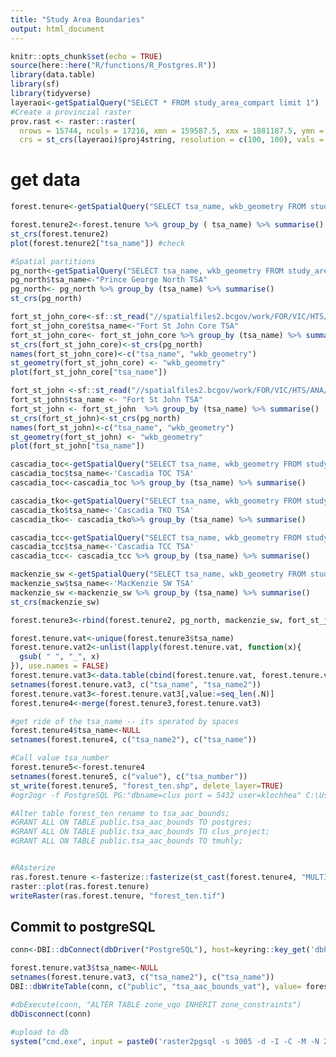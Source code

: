 ```yaml
---
title: "Study Area Boundaries"
output: html_document
---
```


```r
knitr::opts_chunk$set(echo = TRUE)
source(here::here("R/functions/R_Postgres.R"))
library(data.table)
library(sf)
library(tidyverse)
layeraoi<-getSpatialQuery("SELECT * FROM study_area_compart limit 1")
#Create a provincial raster
prov.rast <- raster::raster(
  nrows = 15744, ncols = 17216, xmn = 159587.5, xmx = 1881187.5, ymn = 173787.5, ymx = 1748187.5, 
  crs = st_crs(layeraoi)$proj4string, resolution = c(100, 100), vals = 0)
```
# get data
```r
forest.tenure<-getSpatialQuery("SELECT tsa_name, wkb_geometry FROM study_area_compart where tsa_name in ('Quesnel TSA', 'Lakes TSA', 'Morice TSA', 'Bulkley TSA', 'Williams Lake TSA', 'Kamloops TSA', '100 Mile House TSA', 'Golden TSA', 'Revelstoke TSA', 'Okanagan TSA', 'Kootenay Lake TSA', 'Invermere TSA', 'Cranbrook TSA', 'Arrow TSA', 'Dawson Creek TSA', 'Robson Valley TSA') or tsb_number in ('24C', '24D','24E','24F','24G','24H','24I', '16A', '16B', '16C', '16D', '16E', '16F', '16G', '16H', '16I', '16J', '16K', '16P')")

forest.tenure2<-forest.tenure %>% group_by ( tsa_name) %>% summarise()
st_crs(forest.tenure2)
plot(forest.tenure2["tsa_name"]) #check 

#Spatial partitions
pg_north<-getSpatialQuery("SELECT tsa_name, wkb_geometry FROM study_area_compart where tsb_number in ('24A', '24B')")
pg_north$tsa_name<-"Prince George North TSA"
pg_north<- pg_north %>% group_by (tsa_name) %>% summarise()
st_crs(pg_north)

fort_st_john_core<-sf::st_read("//spatialfiles2.bcgov/work/FOR/VIC/HTS/ANA/Workarea/dstuart/TSA40_FtStJohn/SENSITIVITIES/GeographicPartition/Core_ForLegal/TSA40_Core_shapes/TSA40_core.shp")
fort_st_john_core$tsa_name<-"Fort St John Core TSA"
fort_st_john_core<- fort_st_john_core %>% group_by (tsa_name) %>% summarise()
st_crs(fort_st_john_core)<-st_crs(pg_north)
names(fort_st_john_core)<-c("tsa_name", "wkb_geometry")
st_geometry(fort_st_john_core) <- "wkb_geometry"
plot(fort_st_john_core["tsa_name"]) 

fort_st_john <-sf::st_read("//spatialfiles2.bcgov/work/FOR/VIC/HTS/ANA/Workarea/dstuart/TSA40_FtStJohn/SENSITIVITIES/GeographicPartition/Core_ForLegal/TSA40_Core_shapes/iLU_TSA40_.shp", query = "SELECT * FROM \"iLU_TSA40_\" where c_p =2")
fort_st_john$tsa_name <- "Fort St John TSA"
fort_st_john <- fort_st_john  %>% group_by (tsa_name) %>% summarise()
st_crs(fort_st_john)<-st_crs(pg_north)
names(fort_st_john)<-c("tsa_name", "wkb_geometry")
st_geometry(fort_st_john) <- "wkb_geometry"
plot(fort_st_john["tsa_name"]) 

cascadia_toc<-getSpatialQuery("SELECT tsa_name, wkb_geometry FROM study_area_compart where tsb_number in ('45O')")
cascadia_toc$tsa_name<-'Cascadia TOC TSA'
cascadia_toc<-cascadia_toc %>% group_by (tsa_name) %>% summarise()

cascadia_tko<-getSpatialQuery("SELECT tsa_name, wkb_geometry FROM study_area_compart where tsb_number in ('45K', '45K1', '45K2')")
cascadia_tko$tsa_name<-'Cascadia TKO TSA'
cascadia_tko<- cascadia_tko%>% group_by (tsa_name) %>% summarise()

cascadia_tcc<-getSpatialQuery("SELECT tsa_name, wkb_geometry FROM study_area_compart where tsb_number in ('45C5','45C6','45C7','45C8')")
cascadia_tcc$tsa_name<-'Cascadia TCC TSA'
cascadia_tcc<- cascadia_tcc %>% group_by (tsa_name) %>% summarise()

mackenzie_sw <-getSpatialQuery("SELECT tsa_name, wkb_geometry FROM study_area_compart where tsb_number in ('16L', '16O', '16M', '16N')")
mackenzie_sw$tsa_name<-'MacKenzie SW TSA'
mackenzie_sw <-mackenzie_sw %>% group_by (tsa_name) %>% summarise()
st_crs(mackenzie_sw)

forest.tenure3<-rbind(forest.tenure2, pg_north, mackenzie_sw, fort_st_john, fort_st_john_core, cascadia_tcc, cascadia_toc, cascadia_tko) 

forest.tenure.vat<-unique(forest.tenure3$tsa_name)
forest.tenure.vat2<-unlist(lapply(forest.tenure.vat, function(x){
  gsub( " ", "_", x)
}), use.names = FALSE)
forest.tenure.vat3<-data.table(cbind(forest.tenure.vat, forest.tenure.vat2))
setnames(forest.tenure.vat3, c("tsa_name", "tsa_name2"))
forest.tenure.vat3<-forest.tenure.vat3[,value:=seq_len(.N)]
forest.tenure4<-merge(forest.tenure3,forest.tenure.vat3)

#get ride of the tsa_name -- its sperated by spaces
forest.tenure4$tsa_name<-NULL
setnames(forest.tenure4, c("tsa_name2"), c("tsa_name"))

#Call value tsa_number
forest.tenure5<-forest.tenure4
setnames(forest.tenure5, c("value"), c("tsa_number"))
st_write(forest.tenure5, "forest_ten.shp", delete_layer=TRUE)
#ogr2ogr -f PostgreSQL PG:"dbname=clus port = 5432 user=klochhea" C:\Users\klochhea\clus\R\Params\forest_ten.shp -overwrite -a_srs EPSG:3005 -progress --config PG_USE_COPY YES -nlt PROMOTE_TO_MULTI

#Alter table forest_ten rename to tsa_aac_bounds;
#GRANT ALL ON TABLE public.tsa_aac_bounds TO postgres;
#GRANT ALL ON TABLE public.tsa_aac_bounds TO clus_project;
#GRANT ALL ON TABLE public.tsa_aac_bounds TO tmuhly;


#RAsterize 
ras.forest.tenure <-fasterize::fasterize(st_cast(forest.tenure4, "MULTIPOLYGON"), prov.rast, field = "tsa_number") 
raster::plot(ras.forest.tenure)
writeRaster(ras.forest.tenure, "forest_ten.tif")

```

## Commit to postgreSQL
```r

conn<-DBI::dbConnect(dbDriver("PostgreSQL"), host=keyring::key_get('dbhost', keyring = 'postgreSQL'), dbname = keyring::key_get('dbname', keyring = 'postgreSQL'), port='5432' ,user=keyring::key_get('dbuser', keyring = 'postgreSQL') ,password= keyring::key_get('dbpass', keyring = 'postgreSQL'))

forest.tenure.vat3$tsa_name<-NULL
setnames(forest.tenure.vat3, c("tsa_name2"), c("tsa_name"))
DBI::dbWriteTable(conn, c("public", "tsa_aac_bounds_vat"), value= forest.tenure.vat3, row.names = FALSE, overwrite = TRUE)

#dbExecute(conn, "ALTER TABLE zone_vqo INHERIT zone_constraints")
dbDisconnect(conn)

#upload to db
system("cmd.exe", input = paste0('raster2pgsql -s 3005 -d -I -C -M -N 2147483648  ', here::here(), '/R/params/forest_ten.tif -t 100x100 rast.tsa_aac_boundary | psql postgres://', keyring::key_get('dbuser', keyring = 'postgreSQL'), ':', keyring::key_get('dbpass', keyring = 'postgreSQL'), '@', keyring::key_get('dbhost', keyring = 'postgreSQL'), ':5432/clus'), show.output.on.console = FALSE, invisible = TRUE)
```

